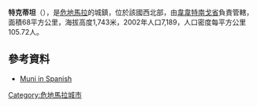 '''特克蒂坦'''（{{lang-es|Tectitán}}），是[[危地馬拉|危地馬拉]]的城鎮，位於該國西北部，由[[韋韋特南戈省|韋韋特南戈省]]負責管轄，面積68平方公里，海拔高度1,743米，2002年人口7,189，人口密度每平方公里105.72人。

==參考資料==
*[http://www.inforpressca.com/tectitan/ Muni in Spanish] {{Wayback|url=http://www.inforpressca.com/tectitan/ |date=20100615013944 }}

{{coord|15|20|N|92|02|W|display=title|region:GT_type:city_source:GNS-enwiki}}

{{Guatemala-geo-stub}}
[[Category:危地馬拉城市|Category:危地馬拉城市]]